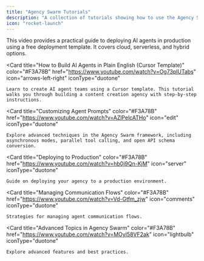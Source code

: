 ```yaml
---
title: "Agency Swarm Tutorials"
description: "A collection of tutorials showing how to use the Agency Swarm framework to automate workflows."
icon: "rocket-launch"
---
```


<CardGroup cols={3}>
  <Card
    title="Getting Started with Agency Swarm"
    color="#F3A78B"
    href="https://www.youtube.com/watch?v=53_e3lmk6Mo"
    icon="play-circle"
    iconType="solid"
  >
    This video provides a practical guide to deploying AI agents in production using a free deployment template. It covers cloud, serverless, and hybrid options.
  </Card>

  <Card
    title="How to Build AI Agents in Plain English (Cursor Template)"
    color="#F3A78B"
    href="https://www.youtube.com/watch?v=Og73plUTabs"
    icon="arrows-left-right"
    iconType="duotone"
  >
    Learn to create AI agent teams using a Cursor template. This tutorial walks you through building a content creation agency with step-by-step instructions.
  </Card>

  <Card
    title="Customizing Agent Prompts"
    color="#F3A78B"
    href="https://www.youtube.com/watch?v=AZlPelcATHo"
    icon="edit"
    iconType="duotone"
  >
    Explore advanced techniques in the Agency Swarm framework, including asynchronous modes, parallel tool calling, and open API schema conversion.
  </Card>

  <Card
    title="Deploying to Production"
    color="#F3A78B"
    href="https://www.youtube.com/watch?v=hb0j9Qn-KjM"
    icon="server"
    iconType="duotone"
  >
    Guide on deploying your agency to a production environment.
  </Card>

  <Card
    title="Managing Communication Flows"
    color="#F3A78B"
    href="https://www.youtube.com/watch?v=Vd-Gtfm_zjw"
    icon="comments"
    iconType="duotone"
  >
    Strategies for managing agent communication flows.
  </Card>

  <Card
    title="Advanced Topics in Agency Swarm"
    color="#F3A78B"
    href="https://www.youtube.com/watch?v=MOyl58VF2ak"
    icon="lightbulb"
    iconType="duotone"
  >
    Explore advanced features and best practices.
  </Card>
</CardGroup>
